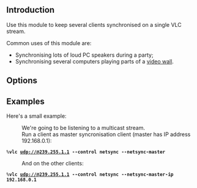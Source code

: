 {{Module|name=netsync|first_version=0.8.0|type=Video output|description=Synchronise remote VLC instances}}
==Introduction==
Use this module to keep several clients synchronised on a single VLC stream.

Common uses of this module are:
* Synchronising lots of loud PC speakers during a party;
* Synchronising several computers playing parts of a [[Documentation:Modules/wall|video wall]].

==Options==
{{Option|name=netsync-master|default=disabled|description=Act as master}}
{{Option|name=netsync-master-ip|value=string|default=""|description=Master client ip address}}

==Examples==
Here's a small example:
:We're going to be listening to a multicast stream.
:Run a client as master syncronisation client (master has IP address 192.168.0.1):
 %''' vlc udp://@239.255.1.1 --control netsync --netsync-master '''
:And on the other clients:
 %''' vlc udp://@239.255.1.1 --control netsync --netsync-master-ip 192.168.0.1 '''

{{Documentation footer}}